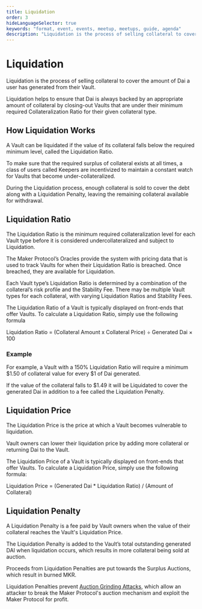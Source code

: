 ```yaml
---
title: Liquidation
order: 3
hideLanguageSelector: true
keywords: "format, event, events, meetup, meetups, guide, agenda"
description: "Liquidation is the process of selling collateral to cover the amount of Dai a user has generated from their Vault."
---
```


# Liquidation

Liquidation is the process of selling collateral to cover the amount of Dai a user has generated from their Vault.

Liquidation helps to ensure that Dai is always backed by an appropriate amount of collateral by closing-out Vaults that are under their minimum required Collateralization Ratio for their given collateral type.

## How Liquidation Works

A Vault can be liquidated if the value of its collateral falls below the required minimum level, called the Liquidation Ratio.

To make sure that the required surplus of collateral exists at all times, a class of users called Keepers are incentivized to maintain a constant watch for Vaults that become under-collateralized.

During the Liquidation process, enough collateral is sold to cover the debt along with a Liquidation Penalty, leaving the remaining collateral available for withdrawal.

## Liquidation Ratio

The Liquidation Ratio is the minimum required collateralization level for each Vault type before it is considered undercollateralized and subject to Liquidation.

The Maker Protocol’s Oracles provide the system with pricing data that is used to track Vaults for when their Liquidation Ratio is breached. Once breached, they are available for Liquidation.

Each Vault type’s Liquidation Ratio is determined by a combination of the collateral’s risk profile and the Stability Fee. There may be multiple Vault types for each collateral, with varying Liquidation Ratios and Stability Fees.

The Liquidation Ratio of a Vault is typically displayed on front-ends that offer Vaults. To calculate a Liquidation Ratio, simply use the following formula

<Tout>

Liquidation Ratio = (Collateral Amount x Collateral Price) ÷ Generated Dai × 100

</Tout>

### Example

For example, a Vault with a 150% Liquidation Ratio will require a minimum $1.50 of collateral value for every $1 of Dai generated.

If the value of the collateral falls to \$1.49 it will be Liquidated to cover the generated Dai in addition to a fee called the Liquidation Penalty.

## Liquidation Price

The Liquidation Price is the price at which a Vault becomes vulnerable to liquidation.

Vault owners can lower their liquidation price by adding more collateral or returning Dai to the Vault.

The Liquidation Price of a Vault is typically displayed on front-ends that offer Vaults. To calculate a Liquidation Price, simply use the following formula:

<Tout>

Liquidation Price = (Generated Dai \* Liquidation Ratio) / (Amount of Collateral)

</Tout>

## Liquidation Penalty

A Liquidation Penalty is a fee paid by Vault owners when the value of their collateral reaches the Vault's Liquidation Price.

The Liquidation Penalty is added to the Vault’s total outstanding generated DAI when liquidation occurs, which results in more collateral being sold at auction.

Proceeds from Liquidation Penalties are put towards the Surplus Auctions, which result in burned MKR.

Liquidation Penalties prevent [Auction Grinding Attacks](https://github.com/livnev/auction-grinding/blob/master/grinding.pdf), which allow an attacker to break the Maker Protocol's auction mechanism and exploit the Maker Protocol for profit.
